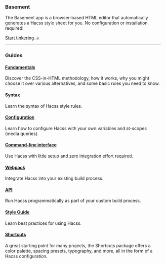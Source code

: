 
<Article title="Getting Started">

### Basement

The Basement app is a browser-based HTML editor that automatically generates a
Hacss style sheet for you. No configuration or installation required!

[Start tinkering →](https://basement.hacss.io)

-----

### Guides

#### [Fundamentals](/docs/fundamentals)

Discover the CSS-in-HTML methodology, how it works, why you might choose it over
various alternatives, and some basic rules you need to know.

#### [Syntax](/docs/syntax)
Learn the syntax of Hacss style rules.

#### [Configuration](./configuration)

Learn how to configure Hacss with your own variables and at-scopes (media
queries).

#### [Command-line interface](/docs/cli)

Use Hacss with little setup and zero integration effort required.

#### [Webpack](/docs/webpack)

Integrate Hacss into your existing build process.

#### [API](/docs/api)

Run Hacss programmatically as part of your custom build process.

#### [Style Guide](/docs/style-guide)

Learn best practices for using Hacss.

#### [Shortcuts](/docs/shortcuts)

A great starting point for many projects, the Shortcuts package offers a color
palette, spacing presets, typography, and more, all in the form of a Hacss
configuration.
 
</Article>
